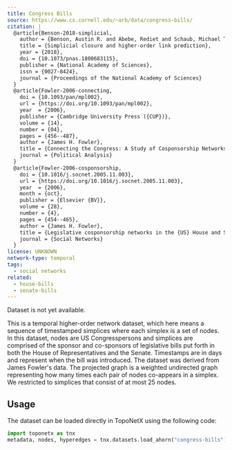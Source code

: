 ```yaml
---
title: Congress Bills
source: https://www.cs.cornell.edu/~arb/data/congress-bills/
citation: |
  @article{Benson-2018-simplicial,
    author = {Benson, Austin R. and Abebe, Rediet and Schaub, Michael T. and Jadbabaie, Ali and Kleinberg, Jon},
    title = {Simplicial closure and higher-order link prediction},
    year = {2018},
    doi = {10.1073/pnas.1800683115},
    publisher = {National Academy of Sciences},
    issn = {0027-8424},
    journal = {Proceedings of the National Academy of Sciences}
  }
  @article{Fowler-2006-connecting,
    doi = {10.1093/pan/mpl002},
    url = {https://doi.org/10.1093/pan/mpl002},
    year  = {2006},
    publisher = {Cambridge University Press ({CUP})},
    volume = {14},
    number = {04},
    pages = {456--487},
    author = {James H. Fowler},
    title = {Connecting the Congress: A Study of Cosponsorship Networks},
    journal = {Political Analysis}
  }
  @article{Fowler-2006-cosponsorship,
    doi = {10.1016/j.socnet.2005.11.003},
    url = {https://doi.org/10.1016/j.socnet.2005.11.003},
    year  = {2006},
    month = {oct},
    publisher = {Elsevier {BV}},
    volume = {28},
    number = {4},
    pages = {454--465},
    author = {James H. Fowler},
    title = {Legislative cosponsorship networks in the {US} House and Senate},
    journal = {Social Networks}
  }
license: UNKNOWN
network-type: temporal
tags:
  - social networks
related:
  - house-bills
  - senate-bills
---
```



<Alert type="error">Dataset is not yet available.</Alert>

This is a temporal higher-order network dataset, which here means a sequence of timestamped simplices where each simplex is a set of nodes.
In this dataset, nodes are US Congresspersons and simplices are comprised of the sponsor and co-sponsors of legislative bills put forth in both the House of Representatives and the Senate.
Timestamps are in days and represent when the bill was introduced.
The dataset was derived from James Fowler's data.
The projected graph is a weighted undirected graph representing how many times each pair of nodes co-appears in a simplex.
We restricted to simplices that consist of at most 25 nodes.

## Usage

The dataset can be loaded directly in TopoNetX using the following code:

```python
import toponetx as tnx
metadata, nodes, hyperedges = tnx.datasets.load_ahorn("congress-bills")
```
